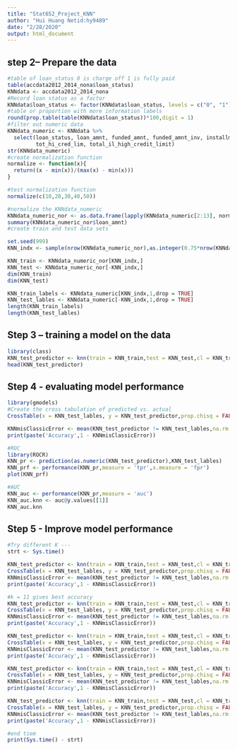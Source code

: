 ```yaml
---
title: "Stat652_Project_KNN"
author: "Hui Huang Netid:hy9489"
date: "2/28/2020"
output: html_document
---
```


## step 2– Prepare the data
```r
#table of loan_status 0 is charge off 1 is fully paid
table(accdata2012_2014_nona$loan_status)
KNNdata <- accdata2012_2014_nona
#Record loan status as a factor
KNNdata$loan_status <- factor(KNNdata$loan_status, levels = c("0", "1"),labels = c("Charged Off", "Fully paid"))
#table or proportion with more information labels
round(prop.table(table(KNNdata$loan_status))*100,digit = 1)
#filter out numeric data
KNNdata_numeric <- KNNdata %>%
  select(loan_status, loan_amnt, funded_amnt, funded_amnt_inv, installment, annual_inc, open_acc, total_pymnt,  total_pymnt_inv, tot_cur_bal, bc_util,
         tot_hi_cred_lim, total_il_high_credit_limit)
str(KNNdata_numeric)
#create normalization function
normalize <- function(x){
  return((x - min(x))/(max(x) - min(x)))
}

#test normalization function
normalize(c(10,20,30,40,50))

#normalize the KNNdata_numeric
KNNdata_numeric_nor <- as.data.frame(lapply(KNNdata_numeric[2:13], normalize))
summary(KNNdata_numeric_nor$loan_amnt)
#create train and test data sets

set.seed(999)
KNN_indx <- sample(nrow(KNNdata_numeric_nor),as.integer(0.75*nrow(KNNdata_numeric_nor)))

KNN_train <- KNNdata_numeric_nor[KNN_indx,]
KNN_test <- KNNdata_numeric_nor[-KNN_indx,]
dim(KNN_train)
dim(KNN_test)

KNN_train_labels <- KNNdata_numeric[KNN_indx,1,drop = TRUE]
KNN_test_lables <- KNNdata_numeric[-KNN_indx,1,drop = TRUE]
length(KNN_train_labels)
length(KNN_test_lables)
```

## Step 3 – training a model on the data
```r
library(class)
KNN_test_predictor <- knn(train = KNN_train,test = KNN_test,cl = KNN_train_labels, k  =11) #k =11 best accuracy
head(KNN_test_predictor)
```

## Step 4 - evaluating model performance
```r
library(gmodels)
#Create the cross tabulation of predicted vs. actual
CrossTable(x = KNN_test_lables, y = KNN_test_predictor,prop.chisq = FALSE)

KNNmisClassicError <- mean(KNN_test_predictor != KNN_test_lables,na.rm = TRUE)
print(paste('Accuracy',1 - KNNmisClassicError))
```

```r
#ROC
library(ROCR)
KNN_pr <- prediction(as.numeric(KNN_test_predictor),KNN_test_lables)
KNN_prf <- performance(KNN_pr,measure = 'tpr',x.measure = 'fpr')
plot(KNN_prf)

#AUC
KNN_auc <- performance(KNN_pr,measure = 'auc')
KNN_auc.knn <- auc@y.values[[1]]
KNN_auc.knn
```

## Step 5 - Improve model performance
```r
#Try different K ---
strt <- Sys.time()

KNN_test_predictor <- knn(train = KNN_train,test = KNN_test,cl = KNN_train_labels, k  =1)
CrossTable(x = KNN_test_lables, y = KNN_test_predictor,prop.chisq = FALSE)
KNNmisClassicError <- mean(KNN_test_predictor != KNN_test_lables,na.rm = TRUE)
print(paste('Accuracy',1 - KNNmisClassicError))

#k = 11 gives best accuracy
KNN_test_predictor <- knn(train = KNN_train,test = KNN_test,cl = KNN_train_labels, k  =11)
CrossTable(x = KNN_test_lables, y = KNN_test_predictor,prop.chisq = FALSE)
KNNmisClassicError <- mean(KNN_test_predictor != KNN_test_lables,na.rm = TRUE)
print(paste('Accuracy',1 - KNNmisClassicError))

KNN_test_predictor <- knn(train = KNN_train,test = KNN_test,cl = KNN_train_labels, k  =15)
CrossTable(x = KNN_test_lables, y = KNN_test_predictor,prop.chisq = FALSE)
KNNmisClassicError <- mean(KNN_test_predictor != KNN_test_lables,na.rm = TRUE)
print(paste('Accuracy',1 - KNNmisClassicError))

KNN_test_predictor <- knn(train = KNN_train,test = KNN_test,cl = KNN_train_labels, k  =19)
CrossTable(x = KNN_test_lables, y = KNN_test_predictor,prop.chisq = FALSE)
KNNmisClassicError <- mean(KNN_test_predictor != KNN_test_lables,na.rm = TRUE)
print(paste('Accuracy',1 - KNNmisClassicError))

KNN_test_predictor <- knn(train = KNN_train,test = KNN_test,cl = KNN_train_labels, k  = 29)
CrossTable(x = KNN_test_lables, y = KNN_test_predictor,prop.chisq = FALSE)
KNNmisClassicError <- mean(KNN_test_predictor != KNN_test_lables,na.rm = TRUE)
print(paste('Accuracy',1 - KNNmisClassicError))

#end tiem
print(Sys.time() - strt)
```



